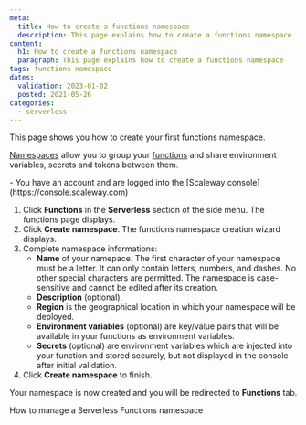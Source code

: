 ```yaml
---
meta:
  title: How to create a functions namespace
  description: This page explains how to create a functions namespace
content:
  h1: How to create a functions namespace
  paragraph: This page explains how to create a functions namespace
tags: functions namespace 
dates:
  validation: 2023-01-02
  posted: 2021-05-26
categories:
  - serverless
---
```


This page shows you how to create your first functions namespace.

[Namespaces](/serverless/functions/concepts/#namespace) allow you to group your [functions](/serverless/functions/concepts/#function) and share environment variables, secrets and tokens between them.

<Macro id="iam-requirements" />

<Message type="requirement">
  - You have an account and are logged into the [Scaleway console](https://console.scaleway.com)
</Message>

1. Click **Functions** in the **Serverless** section of the side menu. The functions page displays.
2. Click **Create namespace**. The functions namespace creation wizard displays.
3. Complete namespace informations:
    - **Name** of your namepace. The first character of your namespace must be a letter. It can only contain letters, numbers, and dashes. No other special characters are permitted. The namespace is case-sensitive and cannot be edited after its creation.
    - **Description** (optional).
    - **Region** is the geographical location in which your namespace will be deployed.
    - **Environment variables** (optional) are key/value pairs that will be available in your functions as environment variables.
    - **Secrets** (optional) are environment variables which are injected into your function and stored securely, but not displayed in the console after initial validation.
4. Click **Create namespace** to finish.

Your namespace is now created and you will be redirected to **Functions** tab.

<Navigation title="See Also">
  <NextButton to="/serverless/functions/how-to/manage-a-functions-namespace/">How to manage a Serverless Functions namespace</NextButton>
</Navigation>
